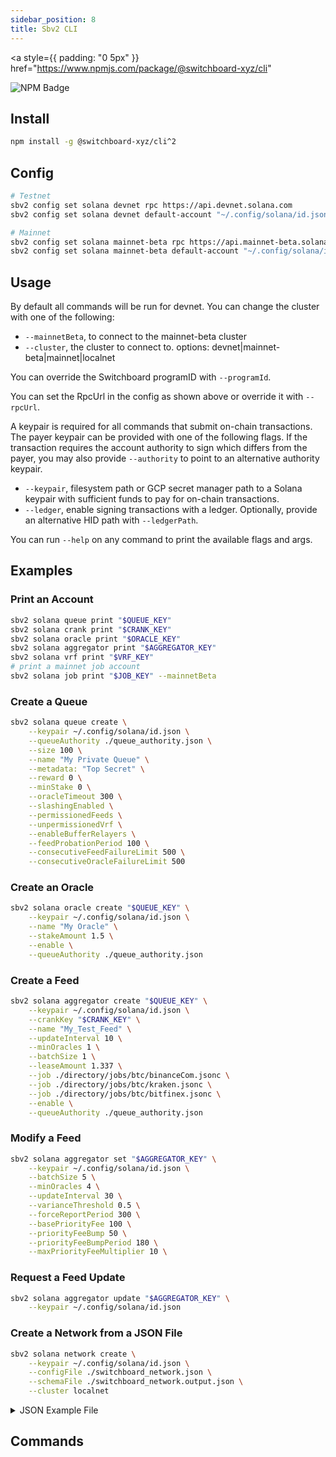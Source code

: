 ```yaml
---
sidebar_position: 8
title: Sbv2 CLI
---
```


<a
  style={{ padding: "0 5px" }}
  href="https://www.npmjs.com/package/@switchboard-xyz/cli"
>
  <img
    alt="NPM Badge"
    src="https://img.shields.io/github/package-json/v/switchboard-xyz/sbv2-core?color=red&filename=cli%2Fpackage.json&label=%40switchboard-xyz%2Fnear.js&logo=npm"
  />
</a>


## Install

```bash npm2yarn
npm install -g @switchboard-xyz/cli^2
```

## Config

```bash
# Testnet
sbv2 config set solana devnet rpc https://api.devnet.solana.com
sbv2 config set solana devnet default-account "~/.config/solana/id.json"

# Mainnet
sbv2 config set solana mainnet-beta rpc https://api.mainnet-beta.solana.com/
sbv2 config set solana mainnet-beta default-account "~/.config/solana/id.json"
```

## Usage

By default all commands will be run for devnet. You can change the cluster with
one of the following:

- `--mainnetBeta`, to connect to the mainnet-beta cluster
- `--cluster`, the cluster to connect to. options:
  devnet|mainnet-beta|mainnet|localnet

You can override the Switchboard programID with `--programId`.

You can set the RpcUrl in the config as shown above or override it with
`--rpcUrl`.

A keypair is required for all commands that submit on-chain transactions. The
payer keypair can be provided with one of the following flags. If the
transaction requires the account authority to sign which differs from the payer,
you may also provide `--authority` to point to an alternative authority keypair.

- `--keypair`, filesystem path or GCP secret manager path to a Solana keypair
  with sufficient funds to pay for on-chain transactions.
- `--ledger`, enable signing transactions with a ledger. Optionally, provide an
  alternative HID path with `--ledgerPath`.

You can run `--help` on any command to print the available flags and args.

## Examples

### Print an Account

```bash
sbv2 solana queue print "$QUEUE_KEY"
sbv2 solana crank print "$CRANK_KEY"
sbv2 solana oracle print "$ORACLE_KEY"
sbv2 solana aggregator print "$AGGREGATOR_KEY"
sbv2 solana vrf print "$VRF_KEY"
# print a mainnet job account
sbv2 solana job print "$JOB_KEY" --mainnetBeta
```

### Create a Queue

```bash
sbv2 solana queue create \
    --keypair ~/.config/solana/id.json \
    --queueAuthority ./queue_authority.json \
    --size 100 \
    --name "My Private Queue" \
    --metadata: "Top Secret" \
    --reward 0 \
    --minStake 0 \
    --oracleTimeout 300 \
    --slashingEnabled \
    --permissionedFeeds \
    --unpermissionedVrf \
    --enableBufferRelayers \
    --feedProbationPeriod 100 \
    --consecutiveFeedFailureLimit 500 \
    --consecutiveOracleFailureLimit 500
```

### Create an Oracle

```bash
sbv2 solana oracle create "$QUEUE_KEY" \
    --keypair ~/.config/solana/id.json \
    --name "My Oracle" \
    --stakeAmount 1.5 \
    --enable \
    --queueAuthority ./queue_authority.json
```

### Create a Feed

```bash
sbv2 solana aggregator create "$QUEUE_KEY" \
    --keypair ~/.config/solana/id.json \
    --crankKey "$CRANK_KEY" \
    --name "My_Test_Feed" \
    --updateInterval 10 \
    --minOracles 1 \
    --batchSize 1 \
    --leaseAmount 1.337 \
    --job ./directory/jobs/btc/binanceCom.jsonc \
    --job ./directory/jobs/btc/kraken.jsonc \
    --job ./directory/jobs/btc/bitfinex.jsonc \
    --enable \
    --queueAuthority ./queue_authority.json
```

### Modify a Feed

```bash
sbv2 solana aggregator set "$AGGREGATOR_KEY" \
    --keypair ~/.config/solana/id.json \
    --batchSize 5 \
    --minOracles 4 \
    --updateInterval 30 \
    --varianceThreshold 0.5 \
    --forceReportPeriod 300 \
    --basePriorityFee 100 \
    --priorityFeeBump 50 \
    --priorityFeeBumpPeriod 180 \
    --maxPriorityFeeMultiplier 10 \
```

### Request a Feed Update

```bash
sbv2 solana aggregator update "$AGGREGATOR_KEY" \
    --keypair ~/.config/solana/id.json
```

### Create a Network from a JSON File

```bash
sbv2 solana network create \
    --keypair ~/.config/solana/id.json \
    --configFile ./switchboard_network.json \
    --schemaFile ./switchboard_network.output.json \
    --cluster localnet
```

<details>
    <summary>
        JSON Example File
    </summary>

```json title="switchboard_network.json"
{
  "queue": {
    "name": "My Queue",
    "metadata": "Queue Metadata",
    "authorityKeypair": "./.keypairs/queueAuthority.json",
    "queueSize": 10,
    "reward": 0.000005,
    "minStake": 1,
    "oracleTimeout": 900,
    "unpermissionedFeeds": true,
    "unpermissionedVrf": "1",
    "enableBufferRelayers": "true"
  },
  "cranks": [
    {
      "name": "Crank #1",
      "maxRows": 200
    }
  ],
  "oracles": [
    {
      "name": "Oracle #1",
      "stakeAmount": 1.5,
      "enable": true,
      "authority": "./.keypairs/oracles/oracleAuthority1.json"
    },
    {
      "name": "Oracle #2",
      "stakeAmount": 1.5,
      "enable": true,
      "authority": "./.keypairs/oracles/oracleAuthority2.json"
    }
  ],
  "aggregators": [
    {
      "name": "Aggregator #1",
      "crankIndex": 0,
      "enable": true,
      "fundAmount": 1,
      "minUpdateDelaySeconds": 5,
      "batchSize": 3,
      "minRequiredOracleResults": 2,
      "basePriorityFee": 1000,
      "priorityFeeBump": 500,
      "priorityFeeBumpPeriod": 60,
      "maxPriorityFeeMultiplier": 10,
      "historyLimit": 1000,
      "jobs": [
        {
          "weight": 1,
          "name": "Job #1",
          "tasks": [
            {
              "valueTask": {
                "value": 1
              }
            }
          ]
        }
      ]
    },
    {
      "name": "Aggregator #2",
      "crankIndex": 0,
      "enable": true,
      "fundAmount": 1,
      "minUpdateDelaySeconds": 5,
      "batchSize": 3,
      "minRequiredOracleResults": 2,
      "basePriorityFee": 2000,
      "priorityFeeBump": 500,
      "priorityFeeBumpPeriod": 60,
      "maxPriorityFeeMultiplier": 10,
      "historyLimit": 1000,
      "jobs": [
        {
          "weight": 1,
          "name": "Job #1",
          "tasks": [
            {
              "valueTask": {
                "value": 2
              }
            }
          ]
        }
      ]
    }
  ]
}
```

</details>

## Commands


<SolanaCli />
